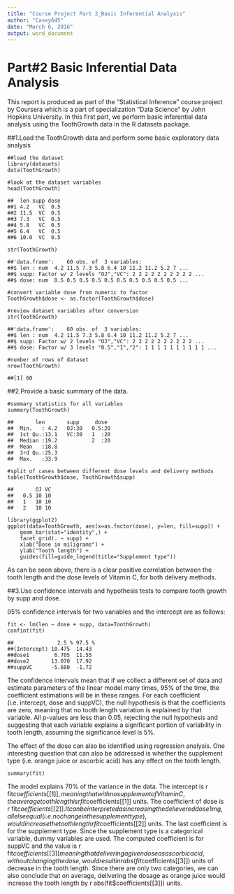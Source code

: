 ```yaml
---
title: "Course Project Part 2_Basic Inferential Analysis"
author: "Casey645"
date: "March 6, 2016"
output: word_document
---
```


Part#2 Basic Inferential Data Analysis
======================================================================================================
This report is produced as part of the "Statistical Inference" course project by Coursera which is a part of specialization "Data Science" by John Hopkins University. In this first part, we perform basic inferential data analysis using the ToothGrowth data in the R datasets package.

##1.Load the ToothGrowth data and perform some basic exploratory data analysis

```
##load the dataset
library(datasets)
data(ToothGrowth)

#look at the dataset variables
head(ToothGrowth)
```
```
##  len supp dose
##1 4.2   VC  0.5
##2 11.5  VC  0.5
##3 7.3   VC  0.5
##4 5.8   VC  0.5
##5 6.4   VC  0.5
##6 10.0  VC  0.5
```

```
str(ToothGrowth)
```
```
##'data.frame':    60 obs. of  3 variables:
##$ len : num  4.2 11.5 7.3 5.8 6.4 10 11.2 11.2 5.2 7 ...
##$ supp: Factor w/ 2 levels "OJ","VC": 2 2 2 2 2 2 2 2 2 2 ...
##$ dose: num  0.5 0.5 0.5 0.5 0.5 0.5 0.5 0.5 0.5 0.5 ...
```
```
#convert variable dose from numeric to factor
ToothGrowth$dose <- as.factor(ToothGrowth$dose)

#review dataset variables after conversion
str(ToothGrowth)
```
```
##'data.frame':    60 obs. of  3 variables:
##$ len : num  4.2 11.5 7.3 5.8 6.4 10 11.2 11.2 5.2 7 ...
##$ supp: Factor w/ 2 levels "OJ","VC": 2 2 2 2 2 2 2 2 2 2 ...
##$ dose: Factor w/ 3 levels "0.5","1","2": 1 1 1 1 1 1 1 1 1 1 ...
```
```
#number of rows of dataset
nrow(ToothGrowth)
```
```
##[1] 60
```

##2.Provide a basic summary of the data.

```
#summary statistics for all variables
summary(ToothGrowth)
```
```
##       len       supp     dose   
##  Min.   : 4.2   OJ:30   0.5:20  
##  1st Qu.:13.1   VC:30   1  :20  
##  Median :19.2           2  :20  
##  Mean   :18.8                   
##  3rd Qu.:25.3                   
##  Max.   :33.9
```

```
#split of cases between different dose levels and delivery methods
table(ToothGrowth$dose, ToothGrowth$supp)
```
```
##       OJ VC
##   0.5 10 10
##   1   10 10
##   2   10 10
```
```
library(ggplot2)
ggplot(data=ToothGrowth, aes(x=as.factor(dose), y=len, fill=supp)) +
    geom_bar(stat="identity",) +
    facet_grid(. ~ supp) +
    xlab("Dose in miligrams") +
    ylab("Tooth length") +
    guides(fill=guide_legend(title="Supplement type"))
```

As can be seen above, there is a clear positive correlation between the tooth length and the dose levels of Vitamin C, for both delivery methods.

##3.Use confidence intervals and hypothesis tests to compare tooth growth by supp and dose.

95% confidence intervals for two variables and the intercept are as follows:

```
fit <- lm(len ~ dose + supp, data=ToothGrowth)
confint(fit)
```
```
##              2.5 % 97.5 %
##(Intercept) 10.475  14.43
##dose1        6.705  11.55
##dose2       13.070  17.92
##suppVC      -5.680  -1.72
```
The confidence intervals mean that if we collect a different set of data and estimate parameters of the linear model many times, 95% of the time, the coefficient estimations will be in these ranges. For each coefficient (i.e. intercept, dose and suppVC), the null hypothesis is that the coefficients are zero, meaning that no tooth length variation is explained by that variable. All p-values are less than 0.05, rejecting the null hypothesis and suggesting that each variable explains a significant portion of variability in tooth length, assuming the significance level is 5%.

The effect of the dose can also be identified using regression analysis. One interesting question that can also be addressed is whether the supplement type (i.e. orange juice or ascorbic acid) has any effect on the tooth length.

```
summary(fit)
```

The model explains 70% of the variance in the data. The intercept is r fit$coefficients[[1]], meaning that with no supplement of Vitamin C, the average tooth length is r fit$coefficients[[1]] units. The coefficient of dose is r fit$coefficients[[2]]. It can be interpreted as increasing the delievered dose 1 mg, all else equal (i.e. no change in the supplement type), would increase the tooth length r fit$coefficients[[2]] units. The last coefficient is for the supplement type. Since the supplement type is a categorical variable, dummy variables are used. The computed coefficient is for suppVC and the value is r fit$coefficients[[3]] meaning that delivering a given dose as ascorbic acid, without changing the dose, would result in r abs(fit$coefficients[[3]]) units of decrease in the tooth length. Since there are only two categories, we can also conclude that on average, delivering the dosage as orange juice would increase the tooth length by r abs(fit$coefficients[[3]]) units. 
